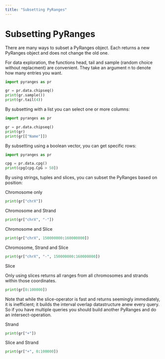 ```yaml
---
title: "Subsetting PyRanges"
---
```


# Subsetting PyRanges

There are many ways to subset a PyRanges object. Each returns a new PyRanges object and does not change the old one.

For data exploration, the functions head, tail and sample (random choice without
replacment) are convenient. They take an argument n to denote how many entries
you want.

```python

import pyranges as pr

gr = pr.data.chipseq()
print(gr.sample())
print(gr.tail(4))
```

By subsetting with a list you can select one or more columns:

```python

import pyranges as pr

gr = pr.data.chipseq()
print(gr)
print(gr[["Name"]])
```

By subsetting using a boolean vector, you can get specific rows:

```python

import pyranges as pr

cpg = pr.data.cpg()
print(cpg[cpg.CpG > 50])
```


By using strings, tuples and slices, you can subset the PyRanges based on position:

Chromosome only


```python

print(gr["chrX"])
```

Chromosome and Strand


```python

print(gr["chrX", "-"])
```

Chromosome and Slice


```python

print(gr["chrX", 150000000:160000000])
```

Chromosome, Strand and Slice


```python

print(gr["chrX", "-", 150000000:160000000])
```

Slice

Only using slices returns all ranges from all chromosomes and strands within those coordinates.

```python

print(gr[0:100000])
```

Note that while the slice-operator is fast and returns seemingly immediately, it
is inefficient; it builds the interval overlap datastructure anew every query.
So if you have multiple queries you should build another PyRanges and do an
intersect-operation.

Strand


```python

print(gr["+"])
```

Slice and Strand


```python

print(gr["+", 0:100000])
```